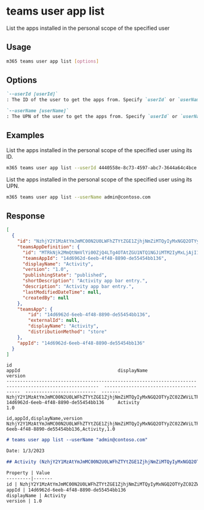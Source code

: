 
# teams user app list

List the apps installed in the personal scope of the specified user

## Usage

```sh
m365 teams user app list [options]
```

## Options

```md definition-list
`--userId [userId]`
: The ID of the user to get the apps from. Specify `userId` or `userName` but not both.

`--userName [userName]`
: The UPN of the user to get the apps from. Specify `userId` or `userName` but not both.
```

<Global />

## Examples

List the apps installed in the personal scope of the specified user using its ID.

```sh
m365 teams user app list --userId 4440558e-8c73-4597-abc7-3644a64c4bce
```

List the apps installed in the personal scope of the specified user using its UPN.

```sh
m365 teams user app list --userName admin@contoso.com
```

## Response

<Tabs>
  <TabItem value="JSON">

  ``` json
  [
    {
      "id": "NzhjY2Y1MzAtYmJmMC00N2U0LWFhZTYtZGE1ZjhjNmZiMTQyIyMxNGQ2OTYyZC02ZWViLTRmNDgtODg5MC1kZTU1NDU0YmIxMzY=",
      "teamsAppDefinition": {
        "id": "MTRkNjk2MmQtNmVlYi00ZjQ4LTg4OTAtZGU1NTQ1NGJiMTM2IyMxLjAjI1B1Ymxpc2hlZA==",
        "teamsAppId": "14d6962d-6eeb-4f48-8890-de55454bb136",
        "displayName": "Activity",
        "version": "1.0",
        "publishingState": "published",
        "shortDescription": "Activity app bar entry.",
        "description": "Activity app bar entry.",
        "lastModifiedDateTime": null,
        "createdBy": null
      },
      "teamsApp": {
          "id": "14d6962d-6eeb-4f48-8890-de55454bb136",
          "externalId": null,
          "displayName": "Activity",
          "distributionMethod": "store"
      },
      "appId": "14d6962d-6eeb-4f48-8890-de55454bb136"
    }
  ]
  ```

  </TabItem>
  <TabItem value="Text">

  ``` text
  id                                                                                                        appId                                    displayName                 version
  --------------------------------------------------------------------------------------------------------  ---------------------------------------  --------------------------  -------
  NzhjY2Y1MzAtYmJmMC00N2U0LWFhZTYtZGE1ZjhjNmZiMTQyIyMxNGQ2OTYyZC02ZWViLTRmNDgtODg5MC1kZTU1NDU0YmIxMzY=      14d6962d-6eeb-4f48-8890-de55454bb136     Activity                    1.0
  ```

  </TabItem>
  <TabItem value="CSV">

  ``` text
  id,appId,displayName,version
  NzhjY2Y1MzAtYmJmMC00N2U0LWFhZTYtZGE1ZjhjNmZiMTQyIyMxNGQ2OTYyZC02ZWViLTRmNDgtODg5MC1kZTU1NDU0YmIxMzY=,14d6962d-6eeb-4f48-8890-de55454bb136,Activity,1.0
  ```

  </TabItem>
  <TabItem value="Markdown">

  ```md
  # teams user app list --userName "admin@contoso.com"

  Date: 1/3/2023

  ## Activity (NzhjY2Y1MzAtYmJmMC00N2U0LWFhZTYtZGE1ZjhjNmZiMTQyIyMxNGQ2OTYyZC02ZWViLTRmNDgtODg5MC1kZTU1NDU0YmIxMzY=)

  Property | Value
  ---------|-------
  id | NzhjY2Y1MzAtYmJmMC00N2U0LWFhZTYtZGE1ZjhjNmZiMTQyIyMxNGQ2OTYyZC02ZWViLTRmNDgtODg5MC1kZTU1NDU0YmIxMzY=
  appId | 14d6962d-6eeb-4f48-8890-de55454bb136
  displayName | Activity
  version | 1.0
  ```

  </TabItem>
</Tabs>

